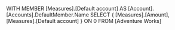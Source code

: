 WITH
MEMBER [Measures].[Default account] AS
     [Account].[Accounts].DefaultMember.Name
SELECT
   { [Measures].[Amount],
     [Measures].[Default account] } ON 0
FROM
   [Adventure Works]